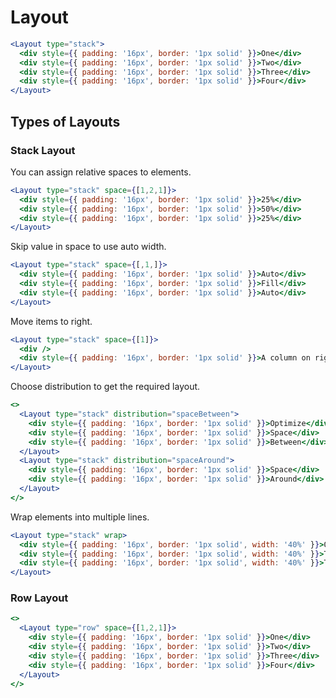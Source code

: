 
# Layout

<Documenter component={Layout}>

```jsx preview
<Layout type="stack">
  <div style={{ padding: '16px', border: '1px solid' }}>One</div>
  <div style={{ padding: '16px', border: '1px solid' }}>Two</div>
  <div style={{ padding: '16px', border: '1px solid' }}>Three</div>
  <div style={{ padding: '16px', border: '1px solid' }}>Four</div>
</Layout>
```

</Documenter>

## Types of Layouts

### Stack Layout

You can assign relative spaces to elements.

```jsx preview
<Layout type="stack" space={[1,2,1]}>
  <div style={{ padding: '16px', border: '1px solid' }}>25%</div>
  <div style={{ padding: '16px', border: '1px solid' }}>50%</div>
  <div style={{ padding: '16px', border: '1px solid' }}>25%</div>
</Layout>
```

Skip value in space to use auto width.

```jsx preview
<Layout type="stack" space={[,1,]}>
  <div style={{ padding: '16px', border: '1px solid' }}>Auto</div>
  <div style={{ padding: '16px', border: '1px solid' }}>Fill</div>
  <div style={{ padding: '16px', border: '1px solid' }}>Auto</div>
</Layout>
```

Move items to right.

```jsx preview
<Layout type="stack" space={[1]}>
  <div />
  <div style={{ padding: '16px', border: '1px solid' }}>A column on right.</div>
</Layout>
```

Choose distribution to get the required layout.

```jsx preview
<>
  <Layout type="stack" distribution="spaceBetween">
    <div style={{ padding: '16px', border: '1px solid' }}>Optimize</div>
    <div style={{ padding: '16px', border: '1px solid' }}>Space</div>
    <div style={{ padding: '16px', border: '1px solid' }}>Between</div>
  </Layout>
  <Layout type="stack" distribution="spaceAround">
    <div style={{ padding: '16px', border: '1px solid' }}>Space</div>
    <div style={{ padding: '16px', border: '1px solid' }}>Around</div>
  </Layout>
</>
```

Wrap elements into multiple lines.

```jsx preview
<Layout type="stack" wrap>
  <div style={{ padding: '16px', border: '1px solid', width: '40%' }}>One</div>
  <div style={{ padding: '16px', border: '1px solid', width: '40%' }}>Two</div>
  <div style={{ padding: '16px', border: '1px solid', width: '40%' }}>Three</div>
</Layout>
```

### Row Layout

```jsx preview
<>
  <Layout type="row" space={[1,2,1]}>
    <div style={{ padding: '16px', border: '1px solid' }}>One</div>
    <div style={{ padding: '16px', border: '1px solid' }}>Two</div>
    <div style={{ padding: '16px', border: '1px solid' }}>Three</div>
    <div style={{ padding: '16px', border: '1px solid' }}>Four</div>
  </Layout>
</>
```
